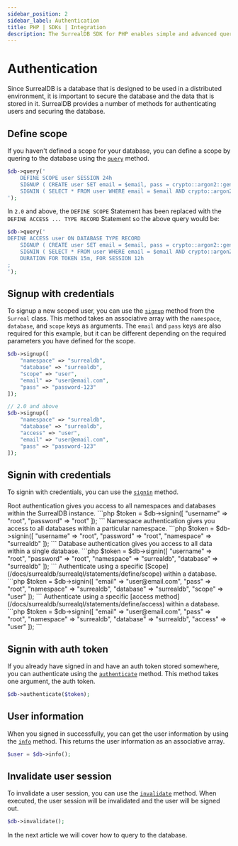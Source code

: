 ```yaml
---
sidebar_position: 2
sidebar_label: Authentication
title: PHP | SDKs | Integration
description: The SurrealDB SDK for PHP enables simple and advanced querying of a remote or embedded database.
---
```



# Authentication

Since SurrealDB is a database that is designed to be used in a distributed environment, it is important to secure the database and the data that is stored in it.
SurrealDB provides a number of methods for authenticating users and securing the database.

## Define scope

If you haven't defined a scope for your database, you can define a scope by quering to the database using the [`query`](/docs/sdk/php/methods/query) method.

```php
$db->query('
	DEFINE SCOPE user SESSION 24h
	SIGNUP ( CREATE user SET email = $email, pass = crypto::argon2::generate($pass) )
	SIGNIN ( SELECT * FROM user WHERE email = $email AND crypto::argon2::compare(pass, $pass) );
');
```

In `2.0` and above, the `DEFINE SCOPE` Statement has been replaced with the `DEFINE ACCESS ... TYPE RECORD` Statement so the above query would be:

```php
$db->query('
DEFINE ACCESS user ON DATABASE TYPE RECORD
	SIGNUP ( CREATE user SET email = $email, pass = crypto::argon2::generate($pass) )
	SIGNIN ( SELECT * FROM user WHERE email = $email AND crypto::argon2::compare(pass, $pass) )
	DURATION FOR TOKEN 15m, FOR SESSION 12h
;
');
```


## Signup with credentials

To signup a new scoped user, you can use the [`signup`](/docs/sdk/php/methods/signup) method from the `Surreal` class. This method takes an associative array 
with the `namespace`, `database`, and `scope` keys as arguments. The `email` and `pass` keys are also required for this example, but it can be different
depending on the required parameters you have defined for the scope.

```php
$db->signup([
	"namespace" => "surrealdb",
	"database" => "surrealdb",
	"scope" => "user",
	"email" => "user@email.com",
	"pass" => "password-123"
]);
```

```php
// 2.0 and above
$db->signup([
	"namespace" => "surrealdb",
	"database" => "surrealdb",
	"access" => "user",
	"email" => "user@email.com",
	"pass" => "password-123"
]);
```

## Signin with credentials

To signin with credentials, you can use the [`signin`](/docs/sdk/php/methods/signin) method.

<Tabs groupId="php-signin">
  <TabItem value="root" label="Root" default>
		Root authentication gives you access to all namespaces and databases within the SurrealDB instance.
		```php
		$token = $db->signin([
			"username" => "root",
			"password" => "root"
		]);
		```
	</TabItem>
	<TabItem value="namespace" label="Namespace">
		Namespace authentication gives you access to all databases within a particular namespace.
		```php
		$token = $db->signin([
			"username" => "root",
			"password" => "root",
			"namespace" => "surrealdb"
		]);
		```
	</TabItem>
	<TabItem value="database" label="Database">
		Database authentication gives you access to all data within a single database.
		```php
		$token = $db->signin([
			"username" => "root",
			"password" => "root",
			"namespace" => "surrealdb",
			"database" => "surrealdb"
		]);
		```
	</TabItem>
	<TabItem value="scope" label="Scope">
		Authenticate using a specific [Scope](/docs/surrealdb/surrealql/statements/define/scope) within a database.
		```php
		$token = $db->signin([
			"email" => "user@email.com",
			"pass" => "root",
			"namespace" => "surrealdb",
			"database" => "surrealdb",
			"scope" => "user"
		]);
		```
	</TabItem>
		<TabItem value="access" label="Access">
		Authenticate using a specific [access method](/docs/surrealdb/surrealql/statements/define/access) within a database.
		```php
		$token = $db->signin([
			"email" => "user@email.com",
			"pass" => "root",
			"namespace" => "surrealdb",
			"database" => "surrealdb",
			"access" => "user"
		]);
		```
	</TabItem>
</Tabs>

## Signin with auth token

If you already have signed in and have an auth token stored somewhere, you can authenticate using the [`authenticate`](/docs/sdk/php/methods/authenticate) method.
This method takes one argument, the auth token.

```php
$db->authenticate($token);
```

## User information

When you signed in successfully, you can get the user information by using the [`info`](/docs/sdk/php/methods/info) method.
This returns the user information as an associative array.

```php
$user = $db->info();
```

## Invalidate user session

To invalidate a user session, you can use the [`invalidate`](/docs/sdk/php/methods/invalidate) method. When executed, the user
session will be invalidated and the user will be signed out.

```php
$db->invalidate();
```

In the next article we will cover how to query to the database.